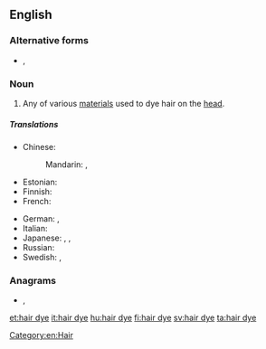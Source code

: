 ==English==
{{wikipedia}}

===Alternative forms===
* {{l|en|hairdye}}, {{l|en|hair-dye}}

===Noun===
{{en-noun}}

# Any of various [[material]]s used to dye hair on the [[head]].

=====Translations=====
{{trans-top|any of various materials used to dye hair on the head}}
* Chinese:
*: Mandarin: {{t+|cmn|染髮劑|sc=Hani}}, {{t+|cmn|染发剂|tr=rǎnfàjì|sc=Hani}}
* Estonian: {{t|et|juuksevärv}}
* Finnish: {{t+|fi|hiusväri}}
* French: {{t|fr|teinture pour les cheveux|f}}
{{trans-mid}}
* German: {{t+|de|Haarfärbemittel|n}}, {{t|de|Haarfarbstoff|m}}
* Italian: {{t|it|tintura per capelli|f}}
* Japanese: {{t|ja|毛髪染料|tr=もうはつせんりょう, mōhatsu senryō|sc=Jpan}}, {{t|ja|毛染め|tr=けぞめ, kezome|sc=Jpan}}, {{t|ja|ヘアダイ|tr=headai|sc=Jpan}}
* Russian: {{t|ru|кра́ска для воло́с|f}}
* Swedish: {{t+|sv|hårfärgningsmedel|n}}, {{t+|sv|hårfärg|c}}
{{trans-bottom}}

===Anagrams===
* {{l|en|hayride}}, {{l|en|hay ride}}

[[Category:en:Hair]]

[[et:hair dye]]
[[it:hair dye]]
[[hu:hair dye]]
[[fi:hair dye]]
[[sv:hair dye]]
[[ta:hair dye]]